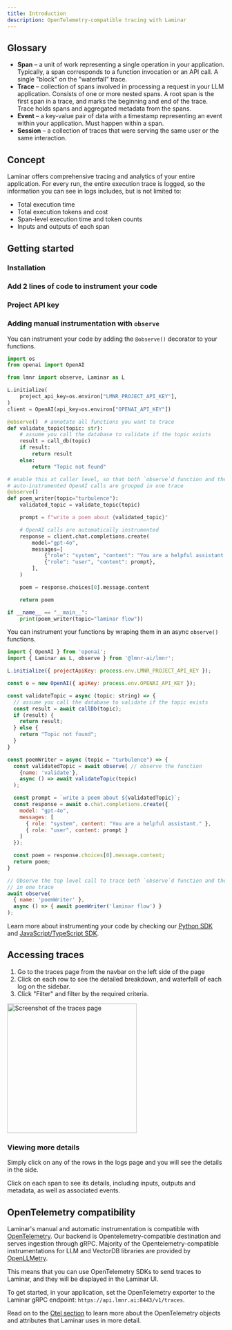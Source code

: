 ```yaml
---
title: Introduction
description: OpenTelemetry-compatible tracing with Laminar
---
```



## Glossary

- **Span** – a unit of work representing a single operation in your application.
Typically, a span corresponds to a function invocation or an API call.
A single "block" on the "waterfall" trace.
- **Trace** – collection of spans involved in processing a request in your LLM application.
Consists of one or more nested spans. A root span is the first span in a trace, and marks the beginning and end of the trace.
Trace holds spans and aggregated metadata from the spans.
- **Event** – a key-value pair of data with a timestamp representing an event within your application. Must happen within a span.
- **Session** – a collection of traces that were serving the same user or the same interaction.

## Concept

Laminar offers comprehensive tracing and analytics of your entire application.
For every run, the entire execution trace is logged, so the information you can see in logs includes, but is not limited to:

- Total execution time
- Total execution tokens and cost
- Span-level execution time and token counts
- Inputs and outputs of each span

## Getting started

### Installation

<LaminarInstall />

### Add 2 lines of code to instrument your code

<LaminarInitialize />

### Project API key

<GetProjectApiKey />

### Adding manual instrumentation with `observe`

<Tabs>
<Tab title="Python">

You can instrument your code by adding the `@observe()` decorator to your functions.

```python
import os
from openai import OpenAI

from lmnr import observe, Laminar as L

L.initialize(
    project_api_key=os.environ["LMNR_PROJECT_API_KEY"],
)
client = OpenAI(api_key=os.environ["OPENAI_API_KEY"])

@observe()  # annotate all functions you want to trace
def validate_topic(topic: str):
    # assume you call the database to validate if the topic exists
    result = call_db(topic)
    if result:
        return result
    else:
        return "Topic not found"

# enable this at caller level, so that both `observe`d function and the 
# auto-instrumented OpenAI calls are grouped in one trace
@observe()
def poem_writer(topic="turbulence"):
    validated_topic = validate_topic(topic)

    prompt = f"write a poem about {validated_topic}"

    # OpenAI calls are automatically instrumented
    response = client.chat.completions.create(
        model="gpt-4o",
        messages=[
            {"role": "system", "content": "You are a helpful assistant."},
            {"role": "user", "content": prompt},
        ],
    )

    poem = response.choices[0].message.content

    return poem

if __name__ == "__main__":
    print(poem_writer(topic="laminar flow"))
```

</Tab>
<Tab title="JavaScript/TypeScript">

You can instrument your functions by wraping them in an async `observe()` functions.

```javascript
import { OpenAI } from 'openai';
import { Laminar as L, observe } from '@lmnr-ai/lmnr';

L.initialize({ projectApiKey: process.env.LMNR_PROJECT_API_KEY });

const o = new OpenAI({ apiKey: process.env.OPENAI_API_KEY });

const validateTopic = async (topic: string) => {
  // assume you call the database to validate if the topic exists
  const result = await callDb(topic);
  if (result) {
    return result;
  } else {
    return "Topic not found";
  }
}

const poemWriter = async (topic = "turbulence") => {
  const validatedTopic = await observe( // observe the function
    {name: 'validate'},
    async () => await validateTopic(topic)
  );

  const prompt = `write a poem about ${validatedTopic}`;
  const response = await o.chat.completions.create({
    model: "gpt-4o",
    messages: [
      { role: "system", content: "You are a helpful assistant." },
      { role: "user", content: prompt }
    ]
  });

  const poem = response.choices[0].message.content;
  return poem;
}

// Observe the top level call to trace both `observe`d function and the OpenAI call
// in one trace
await observe(
  { name: 'poemWriter' },
  async () => { await poemWriter('laminar flow') }
);
```

</Tab>
</Tabs>

Learn more about instrumenting your code by checking our
[Python SDK](https://github.com/lmnr-ai/lmnr-python) and
[JavaScript/TypeScript SDK](https://github.com/lmnr-ai/lmnr-ts).


## Accessing traces

1. Go to the traces page from the navbar on the left side of the page
1. Click on each row to see the detailed breakdown, and waterfalll of each log on the sidebar.
1. Click "Filter" and filter by the required criteria.

<Frame caption="Example traces page">
<img height="300" src="/images/traces/traces-page.png" alt="Screenshot of the traces page"/>
</Frame>

### Viewing more details

Simply click on any of the rows in the logs page and you will see the details in the side.

Click on each span to see its details, including inputs, outputs and metadata, as well as associated events.

## OpenTelemetry compatibility

Laminar's manual and automatic instrumentation is compatible with [OpenTelemetry](https://opentelemetry.io/docs/specs/otel/).
Our backend is Opentelemetry-compatible destination and serves ingestion through gRPC.
Majority of the Opentelemetry-compatible instrumentations for LLM and VectorDB libraries are provided by [OpenLLMetry](https://github.com/traceloop/openllmetry).

This means that you can use OpenTelemetry SDKs to send traces to Laminar, and they will be displayed in the Laminar UI.

To get started, in your application,
set the OpenTelemetry exporter to the Laminar gRPC endpoint:
`https://api.lmnr.ai:8443/v1/traces`.

Read on to the [Otel section](/tracing/otel) to learn more about the OpenTelemetry
objects and attributes that Laminar uses in more detail.
